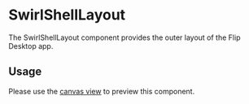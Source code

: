 
<Meta title="Components/SwirlShellLayout" />

# SwirlShellLayout

The SwirlShellLayout component provides the outer layout of the Flip Desktop
app.

## Usage

Please use the
[canvas view](?path=/story/components-swirlshelllayout--swirl-shell-layout) to
preview this component.

<Controls of={Stories.SwirlShellLayout} />

